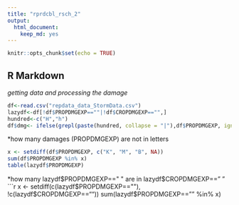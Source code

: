 ---
title: "rprdcbl_rsch_2"
output: 
  html_document:
    keep_md: yes
---

```{r setup, include=FALSE}
knitr::opts_chunk$set(echo = TRUE)
```

## R Markdown
*getting data and processing the damage*

```{r}
df<-read.csv("repdata_data_StormData.csv")
lazydf<-df[!df$PROPDMGEXP==""|!df$CROPDMGEXP=="",]
hundred<-c("H","h")
df$dmg<- ifelse(grepl(paste(hundred, collapse = "|"),df$PROPDMGEXP, ignore.case = T), df$pROPDMG*100, 0)
```

*how many damages (PROPDMGEXP) are not in letters
```{r}
x <- setdiff(df$PROPDMGEXP, c("K", "M", "B", NA))
sum(df$PROPDMGEXP %in% x)
table(lazydf$PROPDMGEXP)
```
*how many lazydf$PROPDMGEXP==" " are in lazydf$CROPDMGEXP==" "
```{r}
x <- setdiff(c(lazydf$PROPDMGEXP==""), !c(lazydf$CROPDMGEXP==""))
sum(lazydf$PROPDMGEXP=="" %in% x)